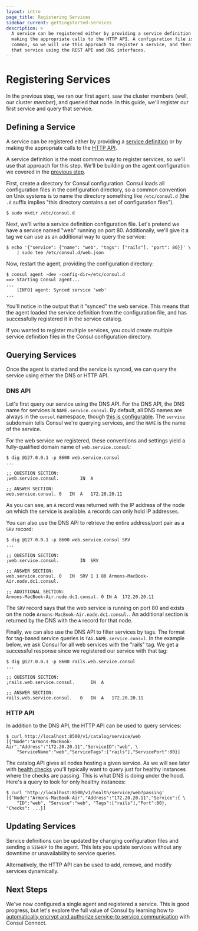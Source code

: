```yaml
---
layout: intro
page_title: Registering Services
sidebar_current: gettingstarted-services
description: >
  A service can be registered either by providing a service definition or by
  making the appropriate calls to the HTTP API. A configuration file is the most
  common, so we will use this approach to register a service, and then query
  that service using the REST API and DNS interfaces.
---
```


# Registering Services

In the previous step, we ran our first agent, saw the cluster members (well,
our cluster _member_), and queried that node. In this guide, we'll register
our first service and query that service.

## Defining a Service

A service can be registered either by providing a
[service definition](/docs/agent/services) or by making the appropriate
calls to the [HTTP API](/api).

A service definition is the most common way to register services, so we'll
use that approach for this step. We'll be building on the agent configuration
we covered in the [previous step](/intro/getting-started/agent).

First, create a directory for Consul configuration. Consul loads all
configuration files in the configuration directory, so a common convention
on Unix systems is to name the directory something like `/etc/consul.d`
(the `.d` suffix implies "this directory contains a set of configuration
files").

```text
$ sudo mkdir /etc/consul.d
```

Next, we'll write a service definition configuration file. Let's
pretend we have a service named "web" running on port 80. Additionally,
we'll give it a tag we can use as an additional way to query the service:

```text
$ echo '{"service": {"name": "web", "tags": ["rails"], "port": 80}}' \
    | sudo tee /etc/consul.d/web.json
```

Now, restart the agent, providing the configuration directory:

```text
$ consul agent -dev -config-dir=/etc/consul.d
==> Starting Consul agent...
...
    [INFO] agent: Synced service 'web'
...
```

You'll notice in the output that it "synced" the web service. This means
that the agent loaded the service definition from the configuration file,
and has successfully registered it in the service catalog.

If you wanted to register multiple services, you could create multiple
service definition files in the Consul configuration directory.

## Querying Services

Once the agent is started and the service is synced, we can query the
service using either the DNS or HTTP API.

### DNS API

Let's first query our service using the DNS API. For the DNS API, the
DNS name for services is `NAME.service.consul`. By default, all DNS names
are always in the `consul` namespace, though
[this is configurable](/docs/agent/options#domain). The `service`
subdomain tells Consul we're querying services, and the `NAME` is the name
of the service.

For the web service we registered, these conventions and settings yield a
fully-qualified domain name of `web.service.consul`:

```text
$ dig @127.0.0.1 -p 8600 web.service.consul
...

;; QUESTION SECTION:
;web.service.consul.		IN	A

;; ANSWER SECTION:
web.service.consul.	0	IN	A	172.20.20.11
```

As you can see, an `A` record was returned with the IP address of the node on
which the service is available. `A` records can only hold IP addresses.

You can also use the DNS API to retrieve the entire address/port pair as a
`SRV` record:

```text
$ dig @127.0.0.1 -p 8600 web.service.consul SRV
...

;; QUESTION SECTION:
;web.service.consul.		IN	SRV

;; ANSWER SECTION:
web.service.consul.	0	IN	SRV	1 1 80 Armons-MacBook-Air.node.dc1.consul.

;; ADDITIONAL SECTION:
Armons-MacBook-Air.node.dc1.consul. 0 IN A	172.20.20.11
```

The `SRV` record says that the web service is running on port 80 and exists on
the node `Armons-MacBook-Air.node.dc1.consul.`. An additional section is returned by the
DNS with the `A` record for that node.

Finally, we can also use the DNS API to filter services by tags. The
format for tag-based service queries is `TAG.NAME.service.consul`. In
the example below, we ask Consul for all web services with the "rails"
tag. We get a successful response since we registered our service with
that tag:

```text
$ dig @127.0.0.1 -p 8600 rails.web.service.consul
...

;; QUESTION SECTION:
;rails.web.service.consul.		IN	A

;; ANSWER SECTION:
rails.web.service.consul.	0	IN	A	172.20.20.11
```

### HTTP API

In addition to the DNS API, the HTTP API can be used to query services:

```text
$ curl http://localhost:8500/v1/catalog/service/web
[{"Node":"Armons-MacBook-Air","Address":"172.20.20.11","ServiceID":"web", \
	"ServiceName":"web","ServiceTags":["rails"],"ServicePort":80}]
```

The catalog API gives all nodes hosting a given service. As we will see later
with [health checks](/intro/getting-started/checks) you'll typically want
to query just for healthy instances where the checks are passing. This is what
DNS is doing under the hood. Here's a query to look for only healthy instances:

```text
$ curl 'http://localhost:8500/v1/health/service/web?passing'
[{"Node":"Armons-MacBook-Air","Address":"172.20.20.11","Service":{ \
	"ID":"web", "Service":"web", "Tags":["rails"],"Port":80}, "Checks": ...}]
```

## Updating Services

Service definitions can be updated by changing configuration files and
sending a `SIGHUP` to the agent. This lets you update services without
any downtime or unavailability to service queries.

Alternatively, the HTTP API can be used to add, remove, and modify services
dynamically.

## Next Steps

We've now configured a single agent and registered a service. This is good
progress, but let's explore the full value of Consul by learning how to
[automatically encrypt and authorize service-to service communication](/intro/getting-started/connect) with Consul Connect.

